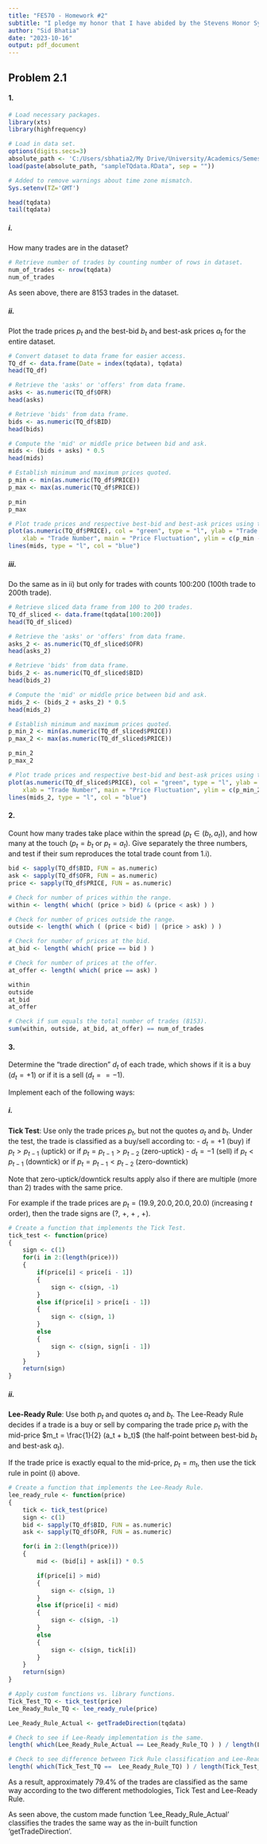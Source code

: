 ```yaml
---
title: "FE570 - Homework #2"
subtitle: "I pledge my honor that I have abided by the Stevens Honor System."
author: "Sid Bhatia"
date: "2023-10-16"
output: pdf_document
---
```


## Problem 2.1

#### 1.

```r
# Load necessary packages.
library(xts)
library(highfrequency)

# Load in data set.
options(digits.secs=3)
absolute_path <- 'C:/Users/sbhatia2/My Drive/University/Academics/Semester V/FE570 - Market Microstructure and Trading Strategies/FE570 - Homework/FE570 - Homework #2/'
load(paste(absolute_path, "sampleTQdata.RData", sep = ""))

# Added to remove warnings about time zone mismatch.
Sys.setenv(TZ='GMT')

head(tqdata)
tail(tqdata)
```

##### i.

How many trades are in the dataset?

```r
# Retrieve number of trades by counting number of rows in dataset.
num_of_trades <- nrow(tqdata)
num_of_trades
```

As seen above, there are 8153 trades in the dataset.

##### ii.

Plot the trade prices $p_t$ and the best-bid $b_t$ and best-ask prices $a_t$ for the entire dataset.

```r
# Convert dataset to data frame for easier access.
TQ_df <- data.frame(Date = index(tqdata), tqdata)
head(TQ_df)

# Retrieve the 'asks' or 'offers' from data frame.
asks <- as.numeric(TQ_df$OFR)
head(asks)

# Retrieve 'bids' from data frame.
bids <- as.numeric(TQ_df$BID)
head(bids)

# Compute the 'mid' or middle price between bid and ask.
mids <- (bids + asks) * 0.5
head(mids)

# Establish minimum and maximum prices quoted.
p_min <- min(as.numeric(TQ_df$PRICE))
p_max <- max(as.numeric(TQ_df$PRICE))

p_min
p_max

# Plot trade prices and respective best-bid and best-ask prices using the mid price.
plot(as.numeric(TQ_df$PRICE), col = "green", type = "l", ylab = "Trade Price", 
    xlab = "Trade Number", main = "Price Fluctuation", ylim = c(p_min - 0.2, p_max + 0.2))
lines(mids, type = "l", col = "blue")
```

##### iii.

Do the same as in ii) but only for trades with counts 100:200 (100th trade to 200th trade).

```r
# Retrieve sliced data frame from 100 to 200 trades.
TQ_df_sliced <- data.frame(tqdata[100:200])
head(TQ_df_sliced)

# Retrieve the 'asks' or 'offers' from data frame.
asks_2 <- as.numeric(TQ_df_sliced$OFR)
head(asks_2)

# Retrieve 'bids' from data frame.
bids_2 <- as.numeric(TQ_df_sliced$BID)
head(bids_2)

# Compute the 'mid' or middle price between bid and ask.
mids_2 <- (bids_2 + asks_2) * 0.5
head(mids_2)

# Establish minimum and maximum prices quoted.
p_min_2 <- min(as.numeric(TQ_df_sliced$PRICE))
p_max_2 <- max(as.numeric(TQ_df_sliced$PRICE))

p_min_2
p_max_2

# Plot trade prices and respective best-bid and best-ask prices using the mid price.
plot(as.numeric(TQ_df_sliced$PRICE), col = "green", type = "l", ylab = "Trade Price", 
    xlab = "Trade Number", main = "Price Fluctuation", ylim = c(p_min_2 - 0.2, p_max_2 + 0.2))
lines(mids_2, type = "l", col = "blue")
```

#### 2.

Count how many trades take place within the spread $(p_t \in (b_t, a_t))$, and how many at the touch $(p_t = b_t$ or 
$p_t = a_t$). Give separately the three numbers, and test if their sum reproduces the total trade count from 1.i).

```r
bid <- sapply(TQ_df$BID, FUN = as.numeric)
ask <- sapply(TQ_df$OFR, FUN = as.numeric)
price <- sapply(TQ_df$PRICE, FUN = as.numeric)

# Check for number of prices within the range.
within <- length( which( (price > bid) & (price < ask) ) ) 

# Check for number of prices outside the range.
outside <- length( which ( (price < bid) | (price > ask) ) )

# Check for number of prices at the bid.
at_bid <- length( which( price == bid ) )

# Check for number of prices at the offer.
at_offer <- length( which( price == ask) )

within
outside
at_bid
at_offer

# Check if sum equals the total number of trades (8153).
sum(within, outside, at_bid, at_offer) == num_of_trades
```

#### 3.

Determine the "trade direction" $d_t$ of each trade, which shows if it is a buy $(d_t = + 1)$ or if it is 
a sell $(d_t == -1)$.

Implement each of the following ways:

##### i.

**Tick Test**: Use only the trade prices $p_t$, but not the quotes $a_t$ and $b_t$. Under the test, the trade is classified as a buy/sell according to:
- $d_t = +1$ (buy) if $p_t > p_{t-1}$ (uptick) or if $p_t = p_{t-1} > p_{t-2}$ (zero-uptick)
- $d_t = -1$ (sell) if $p_t < p_{t-1}$ (downtick) or if $p_t = p_{t-1} < p_{t-2}$ (zero-downtick)

Note that zero-uptick/downtick results apply also if there are multiple (more than 2) trades with the same price.

For example if the trade prices are $p_t = (19.9, 20.0, 20.0, 20.0)$ (increasing $t$ order), then the trade signs are (?, +, + , +).

```r
# Create a function that implements the Tick Test.
tick_test <- function(price)
{
    sign <- c(1)
    for(i in 2:(length(price))) 
    {
        if(price[i] < price[i - 1])
        {
            sign <- c(sign, -1)
        }
        else if(price[i] > price[i - 1])
        {
            sign <- c(sign, 1)
        }
        else
        {
            sign <- c(sign, sign[i - 1])
        }
    }
    return(sign)
}
```

##### ii.

**Lee-Ready Rule**: Use both $p_t$ and quotes $a_t$ and $b_t$. The Lee-Ready Rule decides if a trade is a buy or sell by comparing the trade
price $p_t$ with the mid-price $m_t = \frac{1}{2} (a_t + b_t)$ (the half-point between best-bid $b_t$ and best-ask $a_t$).

If the trade price is exactly equal to the mid-price, $p_t = m_t$, then use the tick rule in point (i) above.

```r
# Create a function that implements the Lee-Ready Rule.
lee_ready_rule <- function(price)
{
    tick <- tick_test(price)
    sign <- c(1)
    bid <- sapply(TQ_df$BID, FUN = as.numeric)
    ask <- sapply(TQ_df$OFR, FUN = as.numeric)

    for(i in 2:(length(price)))
    {
        mid <- (bid[i] + ask[i]) * 0.5

        if(price[i] > mid)
        {
            sign <- c(sign, 1)
        }
        else if(price[i] < mid)
        {
            sign <- c(sign, -1)
        }
        else 
        {
            sign <- c(sign, tick[i])
        }
    }
    return(sign)
}
```

```r
# Apply custom functions vs. library functions.
Tick_Test_TQ <- tick_test(price)
Lee_Ready_Rule_TQ <- lee_ready_rule(price)

Lee_Ready_Rule_Actual <- getTradeDirection(tqdata)

# Check to see if Lee-Ready implementation is the same.
length( which(Lee_Ready_Rule_Actual == Lee_Ready_Rule_TQ ) ) / length(Lee_Ready_Rule_TQ)

# Check to see difference between Tick Rule classification and Lee-Ready.
length( which(Tick_Test_TQ ==  Lee_Ready_Rule_TQ) ) / length(Tick_Test_TQ)
```

As a result, approximately 79.4% of the trades are classified as the same way according to the two different methodologies, Tick Test and Lee-Ready Rule.

As seen above, the custom made function 'Lee_Ready_Rule_Actual' classifies the trades the same way as the in-built function 'getTradeDirection'.


